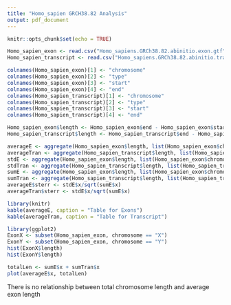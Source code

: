 ```yaml
---
title: "Homo_sapien GRCH38.82 Analysis"
output: pdf_document
---
```


```r
knitr::opts_chunk$set(echo = TRUE)
```


```r
Homo_sapien_exon <- read.csv("Homo_sapiens.GRCh38.82.abinitio.exon.gtf", sep = "", header = FALSE)
Homo_sapien_transcript <- read.csv("Homo_sapiens.GRCh38.82.abinitio.transcript.gtf", sep = "", header = FALSE)
```

```r
colnames(Homo_sapien_exon)[1] <- "chromosome"
colnames(Homo_sapien_exon)[2] <- "type"
colnames(Homo_sapien_exon)[3] <- "start"
colnames(Homo_sapien_exon)[4] <- "end"
colnames(Homo_sapien_transcript)[1] <- "chromosome"
colnames(Homo_sapien_transcript)[2] <- "type"
colnames(Homo_sapien_transcript)[3] <- "start"
colnames(Homo_sapien_transcript)[4] <- "end"
```

```r
Homo_sapien_exon$length <- Homo_sapien_exon$end - Homo_sapien_exon$start
Homo_sapien_transcript$length <- Homo_sapien_transcript$end - Homo_sapien_transcript$start
```

```r
averageE <- aggregate(Homo_sapien_exon$length, list(Homo_sapien_exon$chromosome), mean)
averageTran <- aggregate(Homo_sapien_transcript$length, list(Homo_sapien_transcript$chromosome), mean)
stdE <- aggregate(Homo_sapien_exon$length, list(Homo_sapien_exon$chromosome), sd)
stdTran <- aggregate(Homo_sapien_transcript$length, list(Homo_sapien_transcript$chromosome), sd)
sumE <- aggregate(Homo_sapien_exon$length, list(Homo_sapien_exon$chromosome), sum)
sumTran <- aggregate(Homo_sapien_transcript$length, list(Homo_sapien_transcript$chromosome), sum)
averageE$sterr <- stdE$x/sqrt(sumE$x)
averageTran$sterr <- stdE$x/sqrt(sumE$x)
```

```r
library(knitr)
kable(averageE, caption = "Table for Exons")
kable(averageTran, caption = "Table for Transcript")
```

```r
library(ggplot2)
ExonX <- subset(Homo_sapien_exon, chromosome == "X")
ExonY <- subset(Homo_sapien_exon, chromosome == "Y")
hist(ExonX$length)
hist(ExonY$length)
```

```r
totalLen <- sumE$x + sumTran$x
plot(averageE$x, totalLen)
```

There is no relationship between total chromosome length and average exon length
